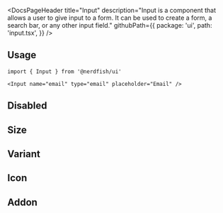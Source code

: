 <DocsPageHeader
	title="Input"
	description="Input is a component that allows a user to give input to a form. It can be used to create a form, a search bar, or any other input field."
	githubPath={{
		package: 'ui',
		path: 'input.tsx',
	}}
/>

<ComponentExample src="/src/app/docs/components/input/example/default.tsx">
	<InputExample />
</ComponentExample>

## Usage

```tsx
import { Input } from '@nerdfish/ui'
```

```tsx
<Input name="email" type="email" placeholder="Email" />
```

## Disabled

<ComponentExample src="/src/app/docs/components/input/example/disabled.tsx">
	<InputDisabledExample />
</ComponentExample>

## Size

<ComponentExample src="/src/app/docs/components/input/example/size.tsx">
	<InputSizeExample />
</ComponentExample>

## Variant

<ComponentExample src="/src/app/docs/components/input/example/variant.tsx">
	<InputVariantsExample />
</ComponentExample>

## Icon

<ComponentExample src="/src/app/docs/components/input/example/with-icon.tsx">
	<InputIconExample />
</ComponentExample>

## Addon

<ComponentExample src="/src/app/docs/components/input/example/addon.tsx">
	<InputAddonExample />
</ComponentExample>
